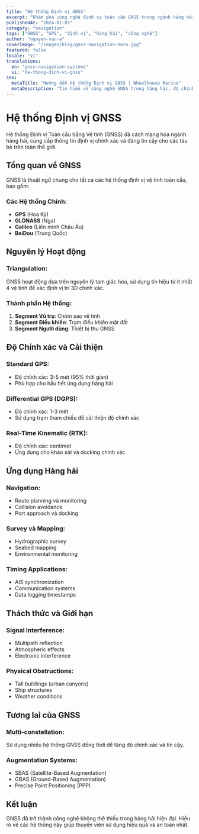 ```yaml
---
title: "Hệ thống Định vị GNSS"
excerpt: "Khám phá công nghệ định vị toàn cầu GNSS trong ngành hàng hải, bao gồm GPS, GLONASS, Galileo và BeiDou."
publishedAt: "2024-01-05"
category: "navigation"
tags: ["GNSS", "GPS", "định vị", "hàng hải", "công nghệ"]
author: "nguyen-van-a"
coverImage: "/images/blog/gnss-navigation-hero.jpg"
featured: false
locale: "vi"
translations:
  en: "gnss-navigation-systems"
  vi: "he-thong-dinh-vi-gnss"
seo:
  metaTitle: "Hướng dẫn Hệ thống Định vị GNSS | Wheelhouse Marine"
  metaDescription: "Tìm hiểu về công nghệ GNSS trong hàng hải, độ chính xác, ứng dụng và tương lai của định vị vệ tinh."
---
```


# Hệ thống Định vị GNSS

Hệ thống Định vị Toàn cầu bằng Vệ tinh (GNSS) đã cách mạng hóa ngành hàng hải, cung cấp thông tin định vị chính xác và đáng tin cậy cho các tàu bè trên toàn thế giới.

## Tổng quan về GNSS

GNSS là thuật ngữ chung cho tất cả các hệ thống định vị vệ tinh toàn cầu, bao gồm:

### Các Hệ thống Chính:
- **GPS** (Hoa Kỳ)
- **GLONASS** (Nga)
- **Galileo** (Liên minh Châu Âu)
- **BeiDou** (Trung Quốc)

## Nguyên lý Hoạt động

### Triangulation:
GNSS hoạt động dựa trên nguyên lý tam giác hóa, sử dụng tín hiệu từ ít nhất 4 vệ tinh để xác định vị trí 3D chính xác.

### Thành phần Hệ thống:
1. **Segment Vũ trụ**: Chòm sao vệ tinh
2. **Segment Điều khiển**: Trạm điều khiển mặt đất
3. **Segment Người dùng**: Thiết bị thu GNSS

## Độ Chính xác và Cải thiện

### Standard GPS:
- Độ chính xác: 3-5 mét (95% thời gian)
- Phù hợp cho hầu hết ứng dụng hàng hải

### Differential GPS (DGPS):
- Độ chính xác: 1-3 mét
- Sử dụng trạm tham chiếu để cải thiện độ chính xác

### Real-Time Kinematic (RTK):
- Độ chính xác: centimet
- Ứng dụng cho khảo sát và docking chính xác

## Ứng dụng Hàng hải

### Navigation:
- Route planning và monitoring
- Collision avoidance
- Port approach và docking

### Survey và Mapping:
- Hydrographic survey
- Seabed mapping
- Environmental monitoring

### Timing Applications:
- AIS synchronization
- Communication systems
- Data logging timestamps

## Thách thức và Giới hạn

### Signal Interference:
- Multipath reflection
- Atmospheric effects
- Electronic interference

### Physical Obstructions:
- Tall buildings (urban canyons)
- Ship structures
- Weather conditions

## Tương lai của GNSS

### Multi-constellation:
Sử dụng nhiều hệ thống GNSS đồng thời để tăng độ chính xác và tin cậy.

### Augmentation Systems:
- SBAS (Satellite-Based Augmentation)
- GBAS (Ground-Based Augmentation)
- Precise Point Positioning (PPP)

## Kết luận

GNSS đã trở thành công nghệ không thể thiếu trong hàng hải hiện đại. Hiểu rõ về các hệ thống này giúp thuyền viên sử dụng hiệu quả và an toàn nhất.
